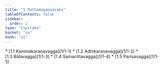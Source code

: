 ```yaml
---
title: "1 Paṭhamapaṇṇāsaka"
tableOfContents: false
sidebar:
  order: 2
type: "tipitaka"
basket: "su"
book: "a2"
---
```



<DynamicBreadcrumb />



<TableOfContents book="a2" section="1">
* [1.1 Kammakaraṇavagga](1/1-1)
* [1.2 Adhikaraṇavagga](1/1-2)
* [1.3 Bālavagga](1/1-3)
* [1.4 Samacittavagga](1/1-4)
* [1.5 Parisavagga](1/1-5)
</TableOfContents>